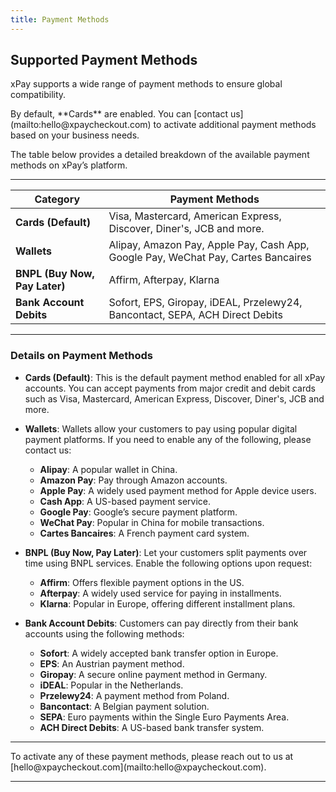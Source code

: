 ```yaml
---
title: Payment Methods
---
```


## Supported Payment Methods

xPay supports a wide range of payment methods to ensure global compatibility.

<Note>
  By default, **Cards** are enabled. You can [contact
  us](mailto:hello@xpaycheckout.com) to activate additional payment methods
  based on your business needs.
</Note>

The table below provides a detailed breakdown of the available payment methods on xPay’s platform.

---

| **Category**                  | **Payment Methods**                                                               |
| ----------------------------- | --------------------------------------------------------------------------------- |
| **Cards (Default)**           | Visa, Mastercard, American Express, Discover, Diner's, JCB and more.              |
| **Wallets**                   | Alipay, Amazon Pay, Apple Pay, Cash App, Google Pay, WeChat Pay, Cartes Bancaires |
| **BNPL (Buy Now, Pay Later)** | Affirm, Afterpay, Klarna                                                          |
| **Bank Account Debits**       | Sofort, EPS, Giropay, iDEAL, Przelewy24, Bancontact, SEPA, ACH Direct Debits      |

---

### **Details on Payment Methods**

- **Cards (Default)**: This is the default payment method enabled for all xPay accounts. You can accept payments from major credit and debit cards such as Visa, Mastercard, American Express, Discover, Diner's, JCB and more.

- **Wallets**: Wallets allow your customers to pay using popular digital payment platforms. If you need to enable any of the following, please contact us:

  - **Alipay**: A popular wallet in China.
  - **Amazon Pay**: Pay through Amazon accounts.
  - **Apple Pay**: A widely used payment method for Apple device users.
  - **Cash App**: A US-based payment service.
  - **Google Pay**: Google’s secure payment platform.
  - **WeChat Pay**: Popular in China for mobile transactions.
  - **Cartes Bancaires**: A French payment card system.

- **BNPL (Buy Now, Pay Later)**: Let your customers split payments over time using BNPL services. Enable the following options upon request:

  - **Affirm**: Offers flexible payment options in the US.
  - **Afterpay**: A widely used service for paying in installments.
  - **Klarna**: Popular in Europe, offering different installment plans.

- **Bank Account Debits**: Customers can pay directly from their bank accounts using the following methods:
  - **Sofort**: A widely accepted bank transfer option in Europe.
  - **EPS**: An Austrian payment method.
  - **Giropay**: A secure online payment method in Germany.
  - **iDEAL**: Popular in the Netherlands.
  - **Przelewy24**: A payment method from Poland.
  - **Bancontact**: A Belgian payment solution.
  - **SEPA**: Euro payments within the Single Euro Payments Area.
  - **ACH Direct Debits**: A US-based bank transfer system.

---

<Note>
  To activate any of these payment methods, please reach out to us at
  [hello@xpaycheckout.com](mailto:hello@xpaycheckout.com).
</Note>

---
